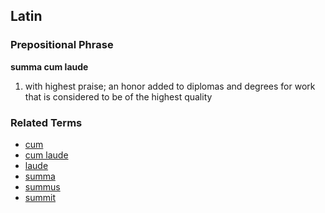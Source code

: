 ==Latin==
===Prepositional Phrase===
'''summa cum laude'''

# with highest praise; an honor added to diplomas and degrees for work that is considered to be of the highest quality

===Related Terms===
*[[cum]]
*[[cum laude]]
*[[laude]]
*[[summa]]
*[[summus]]
*[[summit]]